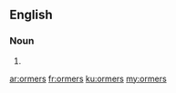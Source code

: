 ==English==

===Noun===
{{head|en|plural}}

# {{plural of|ormer|lang=en}}

[[ar:ormers]]
[[fr:ormers]]
[[ku:ormers]]
[[my:ormers]]